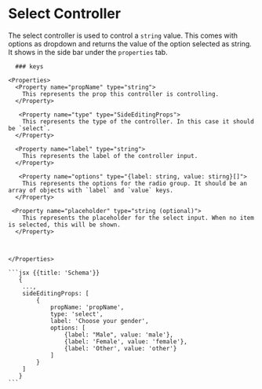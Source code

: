 # Select Controller
The select controller is used to control a `string` value. This comes with options as dropdown and returns the value of the option selected as string. It shows in the side bar under the `properties` tab.
<Row>
  <Col>

      ### keys

    <Properties>
      <Property name="propName" type="string">
        This represents the prop this controller is controlling.
      </Property>

       <Property name="type" type="SideEditingProps">
        This represents the type of the controller. In this case it should be `select`.
      </Property>

      <Property name="label" type="string">
        This represents the label of the controller input.
      </Property>

       <Property name="options" type="{label: string, value: stirng}[]">
        This represents the options for the radio group. It should be an array of objects with `label` and `value` keys.
      </Property>

     <Property name="placeholder" type="string (optional)">
        This represents the placeholder for the select input. When no item is selected, this will be shown.
      </Property>


       
    </Properties>

  </Col>
  <Col sticky>

    ```jsx {{title: 'Schema'}}
       {
        ...,
        sideEditingProps: [
            {
                propName: 'propName',
                type: 'select',
                label: 'Choose your gender',
                options: [
                    {label: "Male", value: 'male'},
                    {label: 'Female', value: 'female'},
                    {label: 'Other', value: 'other'}
                ]
            }
        ]
       }
    ```

  </Col>
</Row>